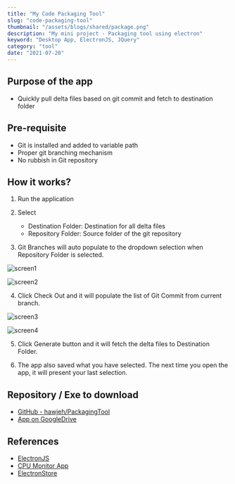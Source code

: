 ```yaml
---
title: "My Code Packaging Tool"
slug: "code-packaging-tool"
thumbnail: "/assets/blogs/shared/package.png"
description: "My mini project - Packaging tool using electron"
keyword: "Desktop App, ElectronJS, JQuery"
category: "tool"
date: "2021-07-20"
---
```


## Purpose of the app

- Quickly pull delta files based on git commit and fetch to destination folder

## Pre-requisite

- Git is installed and added to variable path
- Proper git branching mechanism
- No rubbish in Git repository

## How it works?

1. Run the application

2. Select
    - Destination Folder: Destination for all delta files
    - Repository Folder: Source folder of the git repository

3. Git Branches will auto populate to the dropdown selection when Repository Folder is selected.

![screen1](/assets/blogs/code-packaging-tool/screen1.png)

![screen2](/assets/blogs/code-packaging-tool/screen2.png)

4. Click Check Out and it will populate the list of Git Commit from current branch.

![screen3](/assets/blogs/code-packaging-tool/screen3.png)

![screen4](/assets/blogs/code-packaging-tool/screen4.png)

5. Click Generate button and it will fetch the delta files to Destination Folder.

6. The app also saved what you have selected. The next time you open the app, it will present your last selection.


## Repository / Exe to download

- [GitHub - hawjeh/PackagingTool](https://github.com/hawjeh/PackagingTool)
- [App on GoogleDrive](https://drive.google.com/file/d/1cq26fkmkUsXSVqMqIWoiP0TlY3ZbnaJy/view)

## References

- [ElectronJS](https://www.electronjs.org/)
- [CPU Monitor App](https://redstapler.co/simple-cpu-monitor-app-electron-tutorial-2020/)
- [ElectronStore](https://www.npmjs.com/package/electron-store)